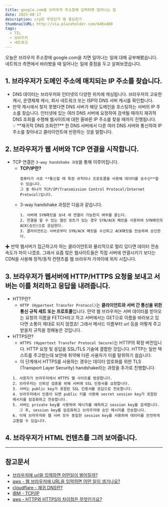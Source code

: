 ```yaml
---
title: google.com을 브라우저 주소창에 입력하면 일어나는 일
date: 2023-08-17
description: crp란 무엇인가 왜 중요한가
thumbnailURL: http://via.placeholder.com/640x480
tags:
  - TIL
  - 브라우저
  - 네트워크
---
```


오늘은 브라우저 주소창에 google.com을 치면 일어나는 일에 대해 공부해봤습니다.
네트워크 측면에서 바라봤을 때 일어나는 일에 중점을 두고 살펴보겠습니다.

## 1. 브라우저가 도메인 주소에 매치되는 IP 주소를 찾습니다.

- DNS 데이터는 브라우저와 인터넷의 다양한 위치에 캐싱됩니다. 브라우저의 고유한 캐시, 운영체제 캐시, 회사 네트워크 또는 ISP의 DNS 서버 캐시를 확인합니다.
- 만약 캐시에서 찾지 못했다면 DNS 서버가 해당 도메인을 호스팅하는 서버의 IP 주소를 찾습니다. 인터넷에 있는 여러 DNS 서버에 요청하여 검색될 때까지 재귀적 DNS 조회를 수행해 웹사이트에 대한 올바른 IP 주소를 찾을 때까지 진행됩니다.
  <aside>
    💡 **재귀적 DNS 조회란?** 한 DNS 서버에서 다른 여러 DNS 서버와 통신하여 IP
    주소를 찾아내고 클라이언트에 반환하는 것을 말합니다.
  </aside>

## 2. 브라우저가 웹 서버와 TCP 연결을 시작합니다.

- TCP 연결은 `3-way handshake 과정`을 통해 이루어집니다.
  - **TCP/IP란?**
    ```
    컴퓨터가 서로 **통신할 때 특정 규칙이나 프로토콜을 사용해 데이터를 송수신**할 수 있습니다.
    그 중 하나가 TCP/IP(Transmission Control Protocol/Internet Protocol)입니다.
    ```
  - 3-way handshake 과정은 다음과 같습니다.
    ```
    1. 서버에 SYN패킷을 보내 새 연결이 가능한지 여부를 묻는다.
    2. 연결을 할 수 있는 열린 포트가 있는 경우 SYN/ACK 패킷을 사용하여 SYN패킷의 ACK(승인)으로 응답한다.
    3. 클라이언트는 서버로부터 SYN/ACK 패킷을 수신하고 ACK패킷을 전송하여 승인한다.
    ```

✚ 만약 웹서버가 접근하고자 하는 클라이언트와 물리적으로 멀리 있다면 데이터 전송 속도가 차이 나겠죠. 그래서 요즘 많은 웹사이트들은 직접 서버에 연결시키기 보다는 CDN을 사용해 정적/동적 컨텐츠를 웹 브라우저 가까이에 위치 시킵니다.

## 3. 브라우저가 웹서버에 HTTP/HTTPS 요청을 보내고 서버는 이를 처리하고 응답을 내려줍니다.

- HTTP란?
  - `HTTP (Hypertext Transfer Protocol)`는 **클라이언트와 서버 간 통신을 위한 통신 규칙 세트 또는 프로토콜**입니다. 먄약 웹 브라우저는 서버 데이터를 받아오는 요청의 이름을 FETCH라고 하고 서버에서는 GET으로 이름을 바라보고 있다면 소통이 제대로 되지 않겠죠! 그래서 메서드 이름부터 url 등을 어떻게 주고 받을지 규칙을 정해놓은 것입니다.
- HTTPS란?
  - `HTTPS (Hypertext Transfer Protocol Secure)`는 HTTP의 확장 버전입니다. HTTP 요청 및 응답을 SSL/TLS 기술에 결합한 것입니다. HTTP는 일반 텍스트를 주고받는데 보안에 취약해 다른 사용자가 이를 탈취하기 쉽습니다.
  - 이 단계에서 HTTPS를 사용하는 경우는 데이터 암호화를 위한 TLS (Transport Layer Security) handshake라는 과정을 추가로 진행합니다.
  ```
  1. 사용자가 브라우저에서 HTTPS 웹 사이트를 방문합니다.
  2. 브라우저는 신뢰성 검증을 위해 서버에 SSL 인증서를 요청합니다.
  3. 서버는 public key가 포함된 SSL 인증서를 응답으로 전송합니다.
  4. 브라우저에서 인증이 되면 public 키를 사용해 secret session key가 포함된 메시지를 암호화하고 전송합니다.
  5. 서버는 private key를 사용하여 메시지를 해독하고 session key를 검색합니다.
  	 그 후, session key를 암호화하고 브라우저에 승인 메시지를 전송합니다.
  6. 이제 브라우저와 웹 서버 모두 동일한 session key를 사용하여 데이터를 안전하게 교환할 수 있습니다.
  ```

## 4. 브라우저가 HTML 컨텐츠를 그려 보여줍니다.

---

## 참고문서

- [브라우저에 url을 입력하면 어떤일이 벌어질까?](https://velog.io/@khy226/브라우저에-url을-입력하면-어떤일이-벌어질까)
- [aws - 웹 브라우저에 URL을 입력하면 어떤 일이 생기나요?](https://aws.amazon.com/ko/blogs/korea/what-happens-when-you-type-a-url-into-your-browser/)
- [cloudflare - 재귀 DNS란?](https://www.cloudflare.com/ko-kr/learning/dns/what-is-recursive-dns/)
- [IBM - TCP/IP](https://www.ibm.com/docs/ko/aix/7.1?topic=management-transmission-control-protocolinternet-protocol)
- [aws - HTTP와 HTTPS의 차이점은 무엇인가요?](https://aws.amazon.com/ko/compare/the-difference-between-https-and-http/)
